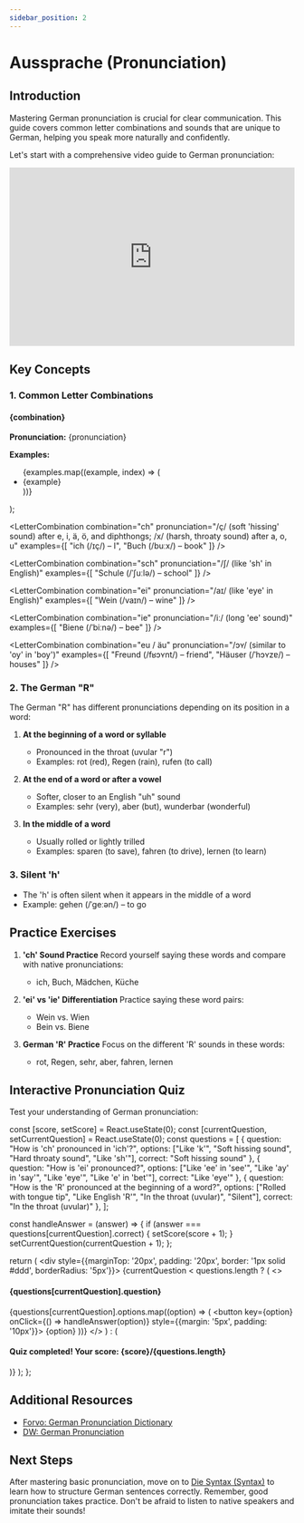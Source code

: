 ```yaml
---
sidebar_position: 2
---
```



# Aussprache (Pronunciation)

## Introduction

Mastering German pronunciation is crucial for clear communication. This guide covers common letter combinations and sounds that are unique to German, helping you speak more naturally and confidently.

Let's start with a comprehensive video guide to German pronunciation:

<iframe
  width="100%"
  height="315"
  src="https://www.youtube.com/embed/nI77g2VWysE"
  title="German Pronunciation Guide"
  frameBorder="0"
  allow="accelerometer; autoplay; clipboard-write; encrypted-media; gyroscope; picture-in-picture"
  allowFullScreen
></iframe>

## Key Concepts

### 1. Common Letter Combinations

  <div style={{ marginBottom: '20px', border: '1px solid #ddd', padding: '10px', borderRadius: '5px' }}>
    <h4 style={{ marginTop: '0' }}>{combination}</h4>
    <p><strong>Pronunciation:</strong> {pronunciation}</p>
    <p><strong>Examples:</strong></p>
    <ul>
      {examples.map((example, index) => (
        <li key={index}>{example}</li>
      ))}
    </ul>
  </div>
);

<LetterCombination 
  combination="ch"
  pronunciation="/ç/ (soft 'hissing' sound) after e, i, ä, ö, and diphthongs; /x/ (harsh, throaty sound) after a, o, u"
  examples={[
    "ich (/ɪç/) – I",
    "Buch (/buːx/) – book"
  ]}
/>

<LetterCombination 
  combination="sch"
  pronunciation="/ʃ/ (like 'sh' in English)"
  examples={[
    "Schule (/ˈʃuːlə/) – school"
  ]}
/>

<LetterCombination 
  combination="ei"
  pronunciation="/aɪ/ (like 'eye' in English)"
  examples={[
    "Wein (/vaɪn/) – wine"
  ]}
/>

<LetterCombination 
  combination="ie"
  pronunciation="/iː/ (long 'ee' sound)"
  examples={[
    "Biene (/ˈbiːnə/) – bee"
  ]}
/>

<LetterCombination 
  combination="eu / äu"
  pronunciation="/ɔʏ/ (similar to 'oy' in 'boy')"
  examples={[
    "Freund (/fʁɔʏnt/) – friend",
    "Häuser (/ˈhɔʏzɐ/) – houses"
  ]}
/>

### 2. The German "R"

The German "R" has different pronunciations depending on its position in a word:

1. **At the beginning of a word or syllable**
   - Pronounced in the throat (uvular "r")
   - Examples: rot (red), Regen (rain), rufen (to call)

2. **At the end of a word or after a vowel**
   - Softer, closer to an English "uh" sound
   - Examples: sehr (very), aber (but), wunderbar (wonderful)

3. **In the middle of a word**
   - Usually rolled or lightly trilled
   - Examples: sparen (to save), fahren (to drive), lernen (to learn)

### 3. Silent 'h'

- The 'h' is often silent when it appears in the middle of a word
- Example: gehen (/ˈɡeːən/) – to go

## Practice Exercises

1. **'ch' Sound Practice**
   Record yourself saying these words and compare with native pronunciations:
   - ich, Buch, Mädchen, Küche

2. **'ei' vs 'ie' Differentiation**
   Practice saying these word pairs:
   - Wein vs. Wien
   - Bein vs. Biene

3. **German 'R' Practice**
   Focus on the different 'R' sounds in these words:
   - rot, Regen, sehr, aber, fahren, lernen

## Interactive Pronunciation Quiz

Test your understanding of German pronunciation:

  const [score, setScore] = React.useState(0);
  const [currentQuestion, setCurrentQuestion] = React.useState(0);
  const questions = [
    { 
      question: "How is 'ch' pronounced in 'ich'?", 
      options: ["Like 'k'", "Soft hissing sound", "Hard throaty sound", "Like 'sh'"], 
      correct: "Soft hissing sound" 
    },
    { 
      question: "How is 'ei' pronounced?", 
      options: ["Like 'ee' in 'see'", "Like 'ay' in 'say'", "Like 'eye'", "Like 'e' in 'bet'"], 
      correct: "Like 'eye'" 
    },
    { 
      question: "How is the 'R' pronounced at the beginning of a word?", 
      options: ["Rolled with tongue tip", "Like English 'R'", "In the throat (uvular)", "Silent"], 
      correct: "In the throat (uvular)" 
    },
  ];

  const handleAnswer = (answer) => {
    if (answer === questions[currentQuestion].correct) {
      setScore(score + 1);
    }
    setCurrentQuestion(currentQuestion + 1);
  };

  return (
    <div style={{marginTop: '20px', padding: '20px', border: '1px solid #ddd', borderRadius: '5px'}}>
      {currentQuestion < questions.length ? (
        <>
          <h4>{questions[currentQuestion].question}</h4>
          {questions[currentQuestion].options.map((option) => (
            <button key={option} onClick={() => handleAnswer(option)} style={{margin: '5px', padding: '10px'}}>
              {option}
            </button>
          ))}
        </>
      ) : (
        <h4>Quiz completed! Your score: {score}/{questions.length}</h4>
      )}
    </div>
  );
};

<PronunciationQuiz />

## Additional Resources

- [Forvo: German Pronunciation Dictionary](https://forvo.com/languages/de/)
- [DW: German Pronunciation](https://learngerman.dw.com/en/pronunciation/l-37250531)

## Next Steps

After mastering basic pronunciation, move on to [Die Syntax (Syntax)](./die-syntax) to learn how to structure German sentences correctly. Remember, good pronunciation takes practice. Don't be afraid to listen to native speakers and imitate their sounds!